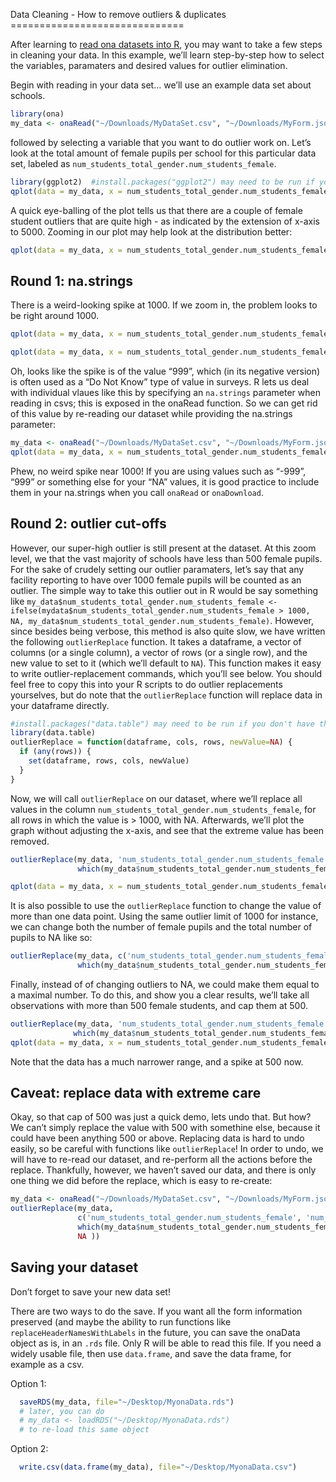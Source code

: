 <link href="http://kevinburke.bitbucket.org/markdowncss/markdown.css" rel="stylesheet"></link>
Data Cleaning - How to remove outliers & duplicates
==============================
  
After learning to [read ona datasets into R](https://github.com/onaio/ona.R/demo/Basics_of_ona.R.html), you may want to take a few steps in cleaning your data. In this example, we'll learn step-by-step how to select the variables, paramaters and desired values for outlier elimination. 

Begin with reading in your data set... we'll use an example data set about schools.
  
```r
library(ona)
my_data <- onaRead("~/Downloads/MyDataSet.csv", "~/Downloads/MyForm.json")
```

followed by selecting a variable that you want to do outlier work on. Let's look at the total amount of female pupils per school for this particular data set, labeled as `num_students_total_gender.num_students_female`.  

```r
library(ggplot2)  #install.packages("ggplot2") may need to be run if you don't have the package
qplot(data = my_data, x = num_students_total_gender.num_students_female) + ylab("Number of Schools") 
```

A quick eye-balling of the plot tells us that there are a couple of female student outliers that are quite high - as indicated by the extension of x-axis to 5000. Zooming in our plot may help look at the distribution better:   

```r
qplot(data = my_data, x = num_students_total_gender.num_students_female) + ylab("Number of Schools") + xlim(c(0,1500))
```

Round 1: na.strings
----------------
There is a weird-looking spike at 1000. If we zoom in, the problem looks to be right around 1000.
```r
qplot(data = my_data, x = num_students_total_gender.num_students_female) + ylab("Number of Schools") + xlim(c(900,1100))

qplot(data = my_data, x = num_students_total_gender.num_students_female) + ylab("Number of Schools") + xlim(c(990,1010))
```

Oh, looks like the spike is of the value "999", which (in its negative version) is often used as a "Do Not Know" type of value in surveys. R lets us deal with individual vlaues like this by specifying an `na.strings` parameter when reading in csvs; this is exposed in the onaRead function. So we can get rid of this value by re-reading our dataset while providing the na.strings parameter:
```r
my_data <- onaRead("~/Downloads/MyDataSet.csv", "~/Downloads/MyForm.json", na.strings=c("999"))
qplot(data = my_data, x = num_students_total_gender.num_students_female) + ylab("Number of Schools") + xlim(c(0,1500))
```
Phew, no weird spike near 1000! If you are using values such as "-999", "999" or something else for your "NA" values, it is good practice to include them in your na.strings when you call `onaRead` or `onaDownload`.

Round 2: outlier cut-offs
----------------
However, our super-high outlier is still present at the dataset. At this zoom level, we that the vast majority of schools have less than 500 female pupils. For the sake of crudely setting our outlier paramaters, let's say that any facility reporting to have over 1000 female pupils will be counted as an outlier. The simple way to take this outlier out in R would be say something like `my_data$num_students_total_gender.num_students_female <- ifelse(mydata$num_students_total_gender.num_students_female > 1000, NA, my_data$num_students_total_gender.num_students_female)`. However, since besides being verbose, this method is also quite slow, we have written the following `outlierReplace` function. It takes a dataframe, a vector of columns (or a single column), a vector of rows (or a single row), and the new value to set to it (which we'll default to `NA`). This function makes it easy to write outlier-replacement commands, which you'll see below. You should feel free to copy this into your R scripts to do outlier replacements yourselves, but do note that the `outlierReplace` function will replace data in your dataframe directly.


```r
#install.packages("data.table") may need to be run if you don't have the package
library(data.table) 
outlierReplace = function(dataframe, cols, rows, newValue=NA) {
  if (any(rows)) {
    set(dataframe, rows, cols, newValue) 
  }
}
```

Now, we will call `outlierReplace` on our dataset, where we'll replace all values in the column `num_students_total_gender.num_students_female`, for all rows in which the value is > 1000, with NA. Afterwards, we'll plot the graph without adjusting the x-axis, and see that the extreme value has been removed.
```r
outlierReplace(my_data, 'num_students_total_gender.num_students_female',
               which(my_data$num_students_total_gender.num_students_female > 1000), NA)

qplot(data = my_data, x = num_students_total_gender.num_students_female) + ylab("Number of Schools")
```

It is also possible to use the `outlierReplace` function to change the value of more than one data point. Using the same outlier limit of 1000 for instance, we can change both the number of female pupils and the total number of pupils to NA like so:

```r
outlierReplace(my_data, c('num_students_total_gender.num_students_female', 'num_students_total_gender.num_students_total'),
               which(my_data$num_students_total_gender.num_students_female > 1000), NA )
```

Finally, instead of of changing outliers to NA, we could make them equal to a maximal number. To do this, and show you a clear results, we'll take all observations with more than 500 female students, and cap them at 500.

```r
outlierReplace(my_data, 'num_students_total_gender.num_students_female',
              which(my_data$num_students_total_gender.num_students_female > 500), 500)
qplot(data = my_data, x = num_students_total_gender.num_students_female) + ylab("Number of Schools")
```
Note that the data has a much narrower range, and a spike at 500 now.


Caveat: replace data with extreme care
--------------------------------------

Okay, so that cap of 500 was just a quick demo, lets undo that. But how? We can't simply replace the value with 500 with somethine else, because it could have been anything 500 or above. Replacing data is hard to undo easily, so be  careful with functions like `outlierReplace`! In order to undo, we will have to re-read our dataset, and re-perform all the actions before the replace. Thankfully, however, we haven't saved our data, and there is only one thing we did before the replace, which is easy to re-create:

```r
my_data <- onaRead("~/Downloads/MyDataSet.csv", "~/Downloads/MyForm.json") 
outlierReplace(my_data, 
               c('num_students_total_gender.num_students_female', 'num_students_total_gender.num_students_total'),
               which(my_data$num_students_total_gender.num_students_female > 1000,
               NA ))
```


Saving your dataset
-----------------------
Don't forget to save your new data set!

There are two ways to do the save. If you want all the form information preserved (and maybe the ability to run functions like `replaceHeaderNamesWithLabels` in the future, you can save the onaData object as is, in an `.rds` file. Only R will be able to read this file. If you need a widely usable file, then use `data.frame`, and save the data frame, for example as a csv.

Option 1:
```r
  saveRDS(my_data, file="~/Desktop/MyonaData.rds")
  # later, you can do
  # my_data <- loadRDS("~/Desktop/MyonaData.rds")
  # to re-load this same object
```  

Option 2:
```r
  write.csv(data.frame(my_data), file="~/Desktop/MyonaData.csv")
```
